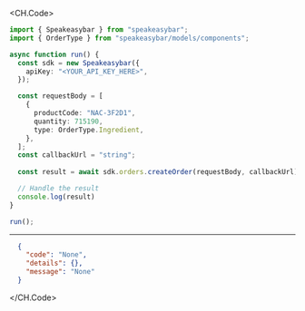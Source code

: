 
<CH.Code>
```typescript CreateOrder.ts
import { Speakeasybar } from "speakeasybar";
import { OrderType } from "speakeasybar/models/components";

async function run() {
  const sdk = new Speakeasybar({
    apiKey: "<YOUR_API_KEY_HERE>",
  });

  const requestBody = [
    {
      productCode: "NAC-3F2D1",
      quantity: 715190,
      type: OrderType.Ingredient,
    },
  ];
  const callbackUrl = "string";
  
  const result = await sdk.orders.createOrder(requestBody, callbackUrl);

  // Handle the result
  console.log(result)
}

run();
```
---

```json Example Response
  {
    "code": "None",
    "details": {},
    "message": "None"
  }
```
</CH.Code>
